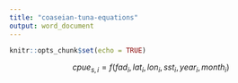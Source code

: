 ```yaml
---
title: "coaseian-tuna-equations"
output: word_document
---
```


```r
knitr::opts_chunk$set(echo = TRUE)
```


$$cpue_{s,i} = f(fad_i,lat_i,lon_i,sst_i, year_i, month_i)$$
